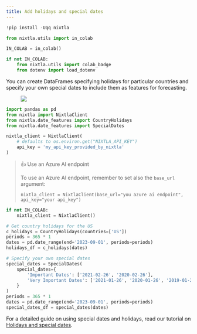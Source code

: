 ```yaml
---
title: Add holidays and special dates
---
```



```python
!pip install -Uqq nixtla
```



```python
from nixtla.utils import in_colab
```



```python
IN_COLAB = in_colab()
```



```python
if not IN_COLAB:
    from nixtla.utils import colab_badge
    from dotenv import load_dotenv
```


You can create DataFrames specifying holidays for particular countries
and specify your own special dates to include them as features for
forecasting.

<figure>
<a
href="https://colab.research.google.com/github/Nixtla/nixtla/blob/main/nbs/docs/capabilities/forecast/03_holidays_special_dates.ipynb"><img
src="https://colab.research.google.com/assets/colab-badge.svg" /></a>
</figure>

```python
import pandas as pd
from nixtla import NixtlaClient
from nixtla.date_features import CountryHolidays
from nixtla.date_features import SpecialDates
```


```python
nixtla_client = NixtlaClient(
    # defaults to os.environ.get("NIXTLA_API_KEY")
    api_key = 'my_api_key_provided_by_nixtla'
)
```

> 👍 Use an Azure AI endpoint
>
> To use an Azure AI endpoint, remember to set also the `base_url`
> argument:
>
> `nixtla_client = NixtlaClient(base_url="you azure ai endpoint", api_key="your api_key")`


```python
if not IN_COLAB:
    nixtla_client = NixtlaClient()
```


```python
# Get country holidays for the US
c_holidays = CountryHolidays(countries=['US'])
periods = 365 * 1
dates = pd.date_range(end='2023-09-01', periods=periods)
holidays_df = c_holidays(dates)

# Specify your own special dates
special_dates = SpecialDates(
    special_dates={
        'Important Dates': ['2021-02-26', '2020-02-26'],
        'Very Important Dates': ['2021-01-26', '2020-01-26', '2019-01-26']
    }
)
periods = 365 * 1
dates = pd.date_range(end='2023-09-01', periods=periods)
special_dates_df = special_dates(dates)
```

For a detailed guide on using special dates and holidays, read our
tutorial on [Holidays and special
dates](https://docs.nixtla.io/docs/tutorials-holidays_and_special_dates).

